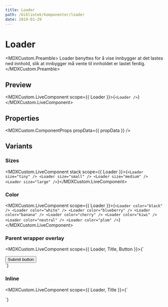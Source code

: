```yaml
---
title: Loader
path: /bibliotek/komponenter/loader
date: 2019-01-29
---
```



# Loader

<MDXCustom.Preamble>
  Loader benyttes for å vise innbygger at det lastes ned innhold, slik at innbygger må vente til innholdet er lastet ferdig.
</MDXCustom.Preamble>

## Preview

<MDXCustom.LiveComponent scope={{ Loader }}>{`<Loader />`}</MDXCustom.LiveComponent>

## Properties

<MDXCustom.ComponentProps propData={{ propData }} />

## Variants

### Sizes

<MDXCustom.LiveComponent stack scope={{ Loader }}>{`
  <Loader size="tiny" />
  <Loader size="small" />
  <Loader size="medium" />
  <Loader size="large" />
`}</MDXCustom.LiveComponent>

### Color

<MDXCustom.LiveComponent scope={{ Loader }}>{`
  <Loader color="black" />
  <Loader color="white" />
  <Loader color="blueberry" />
  <Loader color="banana" />
  <Loader color="cherry" />
  <Loader color="kiwi" />
  <Loader color="neutral" />
  <Loader color="plum" />
`}</MDXCustom.LiveComponent>

### Parent wrapper overlay

<MDXCustom.LiveComponent scope={{ Loader, Title, Button }}>{`
  <div>
  <Title>Content of the wrapper</Title>
  <Button>Submit button</Button>
  <Loader overlay="parent" />
  </div>
`}</MDXCustom.LiveComponent>

### Inline

<MDXCustom.LiveComponent scope={{ Loader, Title }}>{`
  <div>
      <Title htmlMarkup="span" appearance="title3" >Søker</Title> <Loader color="black" inline size="tiny" />
  </div>
`}</MDXCustom.LiveComponent>
